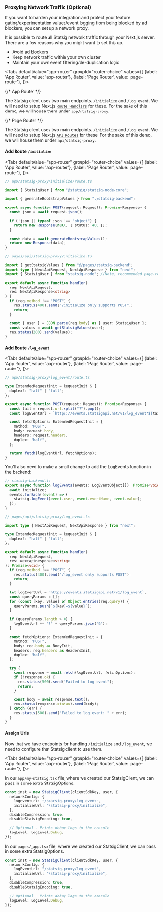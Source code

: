 
### Proxying Network Traffic (Optional)

If you want to harden your integration and protect your feature gating/experimentation values/event logging from being blocked by ad blockers, you can set up a network proxy.

It is possible to route all Statsig network traffic through your Next.js server.
There are a few reasons why you might want to set this up.

- Avoid ad blockers
- Keep network traffic within your own cluster
- Maintain your own event filtering/de-duplication logic

<Tabs
  defaultValue="app-router"
  groupId="router-choice"
  values={[
    {label: 'App Router', value: 'app-router'},
    {label: 'Page Router', value: 'page-router'},
  ]}>

{/* App Router */}

<TabItem value="app-router">

The Statsig client uses two main endpoints. `/initialize` and `/log_event`.
We will need to setup Next.js [`Route Handlers`](https://nextjs.org/docs/app/building-your-application/routing/route-handlers) for these.
For the sake of this demo, we will house them under `app/statsig-proxy`.

</TabItem>

{/* Page Router */}

<TabItem value="page-router">

The Statsig client uses two main endpoints. `/initialize` and `/log_event`.
We will need to setup Next.js [`API Routes`](https://nextjs.org/docs/pages/building-your-application/routing/api-routes) for these. For the sake of this demo, we will house them under `api/statsig-proxy`.

</TabItem>

</Tabs>

#### Add Route `/initialize`

<Tabs
  defaultValue="app-router"
  groupId="router-choice"
  values={[
    {label: 'App Router', value: 'app-router'},
    {label: 'Page Router', value: 'page-router'},
  ]}>

<TabItem value="app-router">

```ts
// app/statsig-proxy/initialize/route.ts

import { StatsigUser } from "@statsig/statsig-node-core";

import { generateBootstrapValues } from "./statsig-backend";

export async function POST(request: Request): Promise<Response> {
  const json = await request.json();

  if (!json || typeof json !== "object") {
    return new Response(null, { status: 400 });
  }

  const data = await generateBootstrapValues();
  return new Response(data);
}
```

</TabItem>

<TabItem value="page-router">

```ts
// pages/api/statsig-proxy/initialize.ts

import { getStatsigValues } from "@/pages/statsig-backend";
import type { NextApiRequest, NextApiResponse } from "next";
import { StatsigUser } from "statsig-node"; //Note, recommended page-router implementations still use our legacy SDK.

export default async function handler(
  req: NextApiRequest,
  res: NextApiResponse<string>
) {
  if (req.method !== "POST") {
    res.status(400).send("/initialize only supports POST");
    return;
  }

  const { user } = JSON.parse(req.body) as { user: StatsigUser };
  const values = await getStatsigValues(user);
  res.status(200).send(values);
}
```

</TabItem>

</Tabs>

#### Add Route `/log_event`

<Tabs
  defaultValue="app-router"
  groupId="router-choice"
  values={[
    {label: 'App Router', value: 'app-router'},
    {label: 'Page Router', value: 'page-router'},
  ]}>

<TabItem value="app-router">

```ts
// app/statsig-proxy/log_event/route.ts

type ExtendedRequestInit = RequestInit & {
  duplex?: "half" | "full";
};

export async function POST(request: Request): Promise<Response> {
  const tail = request.url.split("?").pop();
  const logEventUrl = `https://events.statsigapi.net/v1/log_event?${tail}`;

  const fetchOptions: ExtendedRequestInit = {
    method: "POST",
    body: request.body,
    headers: request.headers,
    duplex: "half",
  };

  return fetch(logEventUrl, fetchOptions);
}
```

You'll also need to make a small change to add the LogEvents function in the backend:

```ts
// statsig-backend.ts
export async function logEvents(events: LogEventObject[]): Promise<void> {
  await initialize;
  events.forEach((event) => {
    statsig.logEvent(event.user, event.eventName, event.value);
  });
}
```

</TabItem>

<TabItem value="page-router">

```ts
// pages/api/statsig-proxy/log_event.ts

import type { NextApiRequest, NextApiResponse } from "next";

type ExtendedRequestInit = RequestInit & {
  duplex?: "half" | "full";
};

export default async function handler(
  req: NextApiRequest,
  res: NextApiResponse<string>
): Promise<void> {
  if (req.method !== "POST") {
    res.status(400).send("/log_event only supports POST");
    return;
  }

  let logEventUrl = `https://events.statsigapi.net/v1/log_event`;
  const queryParams = [];
  for (const [key, value] of Object.entries(req.query)) {
    queryParams.push(`${key}=${value}`);
  }

  if (queryParams.length > 0) {
    logEventUrl += "?" + queryParams.join("&");
  }

  const fetchOptions: ExtendedRequestInit = {
    method: "POST",
    body: req.body as BodyInit,
    headers: req.headers as HeadersInit,
    duplex: "half",
  };

  try {
    const response = await fetch(logEventUrl, fetchOptions);
    if (!response.ok) {
      res.status(500).send("Failed to log event");
      return;
    }

    const body = await response.text();
    res.status(response.status).send(body);
  } catch (err) {
    res.status(500).send("Failed to log event: " + err);
  }
}
```

</TabItem>

</Tabs>

#### Assign Urls

Now that we have endpoints for handling `/initialize` and `/log_event`,
we need to configure that Statsig client to use them.

<Tabs
  defaultValue="app-router"
  groupId="router-choice"
  values={[
    {label: 'App Router', value: 'app-router'},
    {label: 'Page Router', value: 'page-router'},
  ]}>

<TabItem value="app-router">

In our `app/my-statsig.tsx` file, where we created our StatsigClient, we can pass in some extra StatsigOptions.

```ts
const inst = new StatsigClient(clientSdkKey, user, {
  networkConfig: {
    logEventUrl: "/statsig-proxy/log_event",
    initializeUrl: "/statsig-proxy/initialize",
  },
  disableCompression: true,
  disableStatsigEncoding: true,

  // Optional - Prints debug logs to the console
  logLevel: LogLevel.Debug,
});
```

</TabItem>

<TabItem value="page-router">

In our `pages/_app.tsx` file, where we created our StatsigClient, we can pass in some extra StatsigOptions.

```ts
const inst = new StatsigClient(clientSdkKey, user, {
  networkConfig: {
    logEventUrl: "/statsig-proxy/log_event",
    initializeUrl: "/statsig-proxy/initialize",
  },
  disableCompression: true,
  disableStatsigEncoding: true,

  // Optional - Prints debug logs to the console
  logLevel: LogLevel.Debug,
});
```

</TabItem>

</Tabs>
